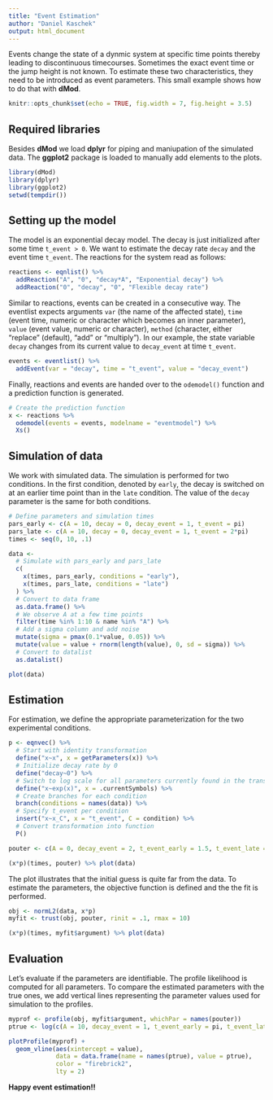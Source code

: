```yaml
---
title: "Event Estimation"
author: "Daniel Kaschek"
output: html_document
---
```


Events change the state of a dynmic system at specific time points thereby leading to discontinuous timecourses. Sometimes the exact event time or the jump height is not known. To estimate these two characteristics, they need to be introduced as event parameters. This small example shows how to do that with **dMod**.


```r
knitr::opts_chunk$set(echo = TRUE, fig.width = 7, fig.height = 3.5)

```

## Required libraries

Besides **dMod** we load **dplyr** for piping and maniupation of the simulated data. The **ggplot2** package is loaded to manually add elements to the plots.

```r
library(dMod)
library(dplyr)
library(ggplot2)
setwd(tempdir())
```

## Setting up the model

The model is an exponential decay model. The decay is just initialized after some time `t_event > 0`. We want to estimate the decay rate `decay` and the event time `t_event`. The reactions for the system read as follows:


```r

reactions <- eqnlist() %>% 
  addReaction("A", "0", "decay*A", "Exponential decay") %>% 
  addReaction("0", "decay", "0", "Flexible decay rate")


```

Similar to reactions, events can be created in a consecutive way. The eventlist expects arguments `var` (the name of the affected state), `time` (event time, numeric or character which becomes an inner parameter), `value` (event value, numeric or character), `method` (character, either "replace" (default), "add" or "multiply"). In our example, the state variable `decay` changes from its current value to `decay_event` at time `t_event`.


```r
events <- eventlist() %>% 
  addEvent(var = "decay", time = "t_event", value = "decay_event")

```

Finally, reactions and events are handed over to the `odemodel()` function and a prediction function is generated.


```r

# Create the prediction function
x <- reactions %>% 
  odemodel(events = events, modelname = "eventmodel") %>% 
  Xs()

```


## Simulation of data

We work with simulated data. The simulation is performed for two conditions. In the first condition, denoted by `early`, the decay is switched on at an earlier time point than in the `late` condition. The value of the `decay` parameter is the same for both conditions.

```r

# Define parameters and simulation times
pars_early <- c(A = 10, decay = 0, decay_event = 1, t_event = pi)
pars_late <- c(A = 10, decay = 0, decay_event = 1, t_event = 2*pi)
times <- seq(0, 10, .1)

data <- 
  # Simulate with pars_early and pars_late
  c(
    x(times, pars_early, conditions = "early"),
    x(times, pars_late, conditions = "late")
  ) %>%
  # Convert to data frame
  as.data.frame() %>% 
  # We observe A at a few time points
  filter(time %in% 1:10 & name %in% "A") %>% 
  # Add a sigma column and add noise
  mutate(sigma = pmax(0.1*value, 0.05)) %>% 
  mutate(value = value + rnorm(length(value), 0, sd = sigma)) %>% 
  # Convert to datalist
  as.datalist()

plot(data)

```

## Estimation

For estimation, we define the appropriate parameterization for the two experimental conditions.

```r

p <- eqnvec() %>% 
  # Start with identity transformation
  define("x~x", x = getParameters(x)) %>% 
  # Initialize decay rate by 0
  define("decay~0") %>% 
  # Switch to log scale for all parameters currently found in the transformation
  define("x~exp(x)", x = .currentSymbols) %>% 
  # Create branches for each condition
  branch(conditions = names(data)) %>%
  # Specify t_event per condition
  insert("x~x_C", x = "t_event", C = condition) %>% 
  # Convert transformation into function
  P()

pouter <- c(A = 0, decay_event = 2, t_event_early = 1.5, t_event_late = 1)

(x*p)(times, pouter) %>% plot(data)


```

The plot illustrates that the initial guess is quite far from the data. To estimate the parameters, the objective function is defined and the the fit is performed.

```r

obj <- normL2(data, x*p)
myfit <- trust(obj, pouter, rinit = .1, rmax = 10)

(x*p)(times, myfit$argument) %>% plot(data)

```

## Evaluation

Let's evaluate if the parameters are identifiable. The profile likelihood is computed for all parameters. To compare the estimated parameters with the true ones, we add vertical lines representing the parameter values used for simulation to the profiles.

```r

myprof <- profile(obj, myfit$argument, whichPar = names(pouter))
ptrue <- log(c(A = 10, decay_event = 1, t_event_early = pi, t_event_late = 2*pi))

plotProfile(myprof) +
  geom_vline(aes(xintercept = value), 
             data = data.frame(name = names(ptrue), value = ptrue),
             color = "firebrick2",
             lty = 2)


```

**Happy event estimation!!**
